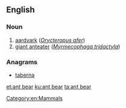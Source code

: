 ==English==

===Noun===
{{en-noun}}

# [[aardvark]] (''[[Orycteropus afer]]'')
# [[giant anteater]] (''[[Myrmecophaga tridactyla]]'')

===Anagrams===
* [[taberna#English|taberna]]

[[Category:en:Mammals]]

[[et:ant bear]]
[[ku:ant bear]]
[[ta:ant bear]]